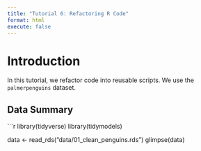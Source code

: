 ```yaml
---
title: "Tutorial 6: Refactoring R Code"
format: html
execute: false
---
```


# Introduction

In this tutorial, we refactor code into reusable scripts. We use the `palmerpenguins` dataset.

## Data Summary

```r
library(tidyverse)
library(tidymodels)

data <- read_rds("data/01_clean_penguins.rds")
glimpse(data)
